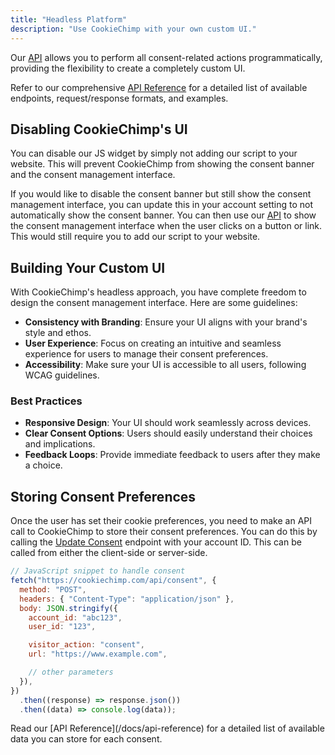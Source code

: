 ```yaml
---
title: "Headless Platform"
description: "Use CookieChimp with your own custom UI."
---
```


<Snippet file="beta-access.mdx" />

Our [API](/docs/api-reference) allows you to perform all consent-related actions programmatically, providing the flexibility to create a completely custom UI.

Refer to our comprehensive [API Reference](/docs/api-reference) for a detailed list of available endpoints, request/response formats, and examples.

## Disabling CookieChimp's UI

You can disable our JS widget by simply not adding our script to your website. This will prevent CookieChimp from showing the consent banner and the consent management interface.

If you would like to disable the consent banner but still show the consent management interface, you can update this in your account setting to not automatically show the consent banner. You can then use our [API](/docs/api-reference) to show the consent management interface when the user clicks on a button or link. This would still require you to add our script to your website.

## Building Your Custom UI

With CookieChimp's headless approach, you have complete freedom to design the consent management interface. Here are some guidelines:

- **Consistency with Branding**: Ensure your UI aligns with your brand's style and ethos.
- **User Experience**: Focus on creating an intuitive and seamless experience for users to manage their consent preferences.
- **Accessibility**: Make sure your UI is accessible to all users, following WCAG guidelines.

### Best Practices

- **Responsive Design**: Your UI should work seamlessly across devices.
- **Clear Consent Options**: Users should easily understand their choices and implications.
- **Feedback Loops**: Provide immediate feedback to users after they make a choice.

## Storing Consent Preferences

Once the user has set their cookie preferences, you need to make an API call to CookieChimp to store their consent preferences. You can do this by calling the [Update Consent](/docs/api-reference#update-consent) endpoint with your account ID. This can be called from either the client-side or server-side.

```javascript
// JavaScript snippet to handle consent
fetch("https://cookiechimp.com/api/consent", {
  method: "POST",
  headers: { "Content-Type": "application/json" },
  body: JSON.stringify({
    account_id: "abc123",
    user_id: "123",

    visitor_action: "consent",
    url: "https://www.example.com",

    // other parameters
  }),
})
  .then((response) => response.json())
  .then((data) => console.log(data));
```

<Tip>
  Read our [API Reference](/docs/api-reference) for a detailed list of available
  data you can store for each consent.
</Tip>
